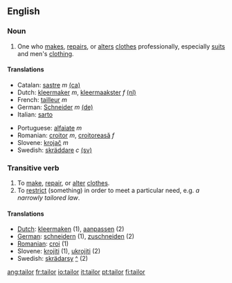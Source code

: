 ==English==
===Noun===

# One who [[make]]s, [[repair]]s, or [[alter]]s [[clothes]] professionally, especially [[suit]]s and men's [[clothing]].

====Translations====
{{top}}
*Catalan: [[sastre]] ''m'' [[:ca:sastre|(ca)]]  
*Dutch: [[kleermaker]] ''m'', [[kleermaakster]] ''f'' [[:nl:kleermaker|(nl)]] 
*French: [[tailleur]] ''m''
*German: [[Schneider]] ''m''  [[:de:Schneider|(de)]]
*Italian: [[sarto]]
{{mid}}
*Portuguese: [[alfaiate]] ''m''
*Romanian: [[croitor]] ''m'', [[croitoreasă]] ''f''
*Slovene: [[krojač]] ''m''
*Swedish: [[skräddare]] ''c'' [[:sv:skräddare|(sv)]]
{{bottom}}

===Transitive verb===

# To [[make]], [[repair]], or [[alter]] [[clothes]].
# To [[restrict]] (something) in order to meet a particular need, e.g. ''a narrowly tailored law''.

====Translations====

*[[Dutch]]: [[kleermaken]] (1), [[aanpassen]] (2)
*[[German]]: [[schneidern]] (1), [[zuschneiden]] (2)
*[[Romanian]]: [[croi]] (1)
*Slovene: [[krojiti]] (1), [[ukrojiti]] (2)
*Swedish: [[skrädarsy]] [[:sv:skräddarsy|^]] (2)

[[ang:tailor]]
[[fr:tailor]]
[[io:tailor]]
[[it:tailor]]
[[pt:tailor]]
[[fi:tailor]]